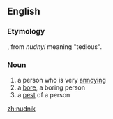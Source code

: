 ==English==

===Etymology===
{{Yidd.}}, from {{Russ.}} ''nudnyi'' meaning "tedious".

===Noun===
{{en-noun}}

# a person who is very [[annoy]]ing
# a [[bore]], a boring person
# a [[pest]] of a person


[[zh:nudnik]]